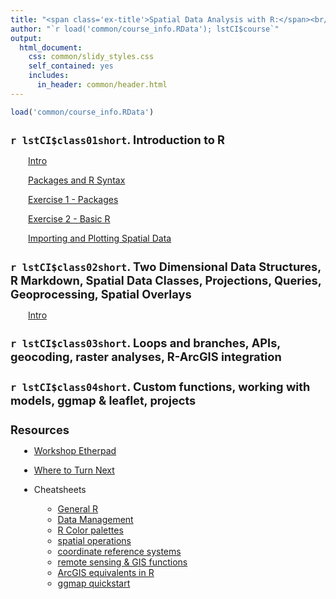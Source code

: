 ```yaml
---
title: "<span class='ex-title'>Spatial Data Analysis with R:</span><br/><span class='ex-subtitle'>Outline</span>"
author: "`r load('common/course_info.RData'); lstCI$course`"
output: 
  html_document: 
    css: common/slidy_styles.css
    self_contained: yes
    includes:
      in_header: common/header.html
---
```

<style>
ul {
  margin-left: 1em;
}
h1 {
  font-size: 130%;
}
</style>

```r
load('common/course_info.RData')
```

# `r lstCI$class01short`. Introduction to R  

<div style="margin-left: 2em;">
[Intro](slides/part01a_intro.html)

[Packages and R Syntax](slides/part01b_packages_rsyntax.html)

[Exercise 1 - Packages](exercises/part01_exercise1_packages.html)

[Exercise 2 - Basic R](exercises/part01_exercise2_basicr.html)

[Importing and Plotting Spatial Data](slides/part01c_importing-plot.html)

</div>

# `r lstCI$class02short`. Two Dimensional Data Structures, R Markdown, Spatial Data Classes, Projections, Queries, Geoprocessing, Spatial Overlays

<div style="margin-left: 2em;">
[Intro](slides/part02a_intro.html)
</div>

# `r lstCI$class03short`. Loops and branches, APIs, geocoding, raster analyses, R-ArcGIS integration

# `r lstCI$class04short`. Custom functions, working with models, ggmap & leaflet, projects

# Resources

* [Workshop Etherpad](https://public.etherpad-mozilla.org/p/rspatial-baygeo-s18)

* [Where to Turn Next](slides/where_to_turn_next.html)

* Cheatsheets

    + [General R](extras/general-r_cheatsheet_animove.pdf)
    + [Data Management](extras/data-management_cheatsheet.pdf)
    + [R Color palettes](extras/color-palette_cheatsheet.pdf)
    + [spatial operations](extras/spatial-commands_cheatsheet_animove_2014-05-11.pdf)
    + [coordinate reference systems](extras/coordinate-ref-systems_overview.pdf)
    + [remote sensing & GIS functions](extras/RS_ecology_refcard.pdf)
    + [ArcGIS equivalents in R](extras/arcgis_to_r_spatial_cheatsheet.pdf)
    + [ggmap quickstart](extras/ggmap_cheatsheet.pdf)

